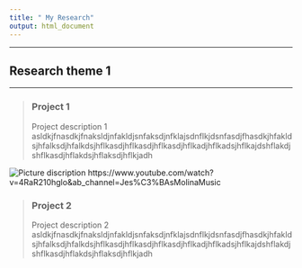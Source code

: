 ```yaml
---
title: " My Research"
output: html_document
---
```


-------------

## **Research theme 1**

-----
> ### **Project 1**
Project description 1 asldkjfnasdkjfnaksldjnfakldjsnfaksdjnfklajsdnflkjdsnfasdjfhasdkjhfakldsjhfalksdjhfalkdsjhflkasdjhflkasdjhflkasdjhflkadjhflkadsjhflkajdshflakdjshflkasdjhflakdsjhflaksdjhflkjadh

![Picture discription](https://img.budgettravel.com/_ampArticle/village-vanguard-jazz-club-nyc.jpg?mtime=20180725131336)
https://www.youtube.com/watch?v=4RaR210hglo&ab_channel=Jes%C3%BAsMolinaMusic

> ###  **Project 2**
Project description 2 asldkjfnasdkjfnaksldjnfakldjsnfaksdjnfklajsdnflkjdsnfasdjfhasdkjhfakldsjhfalksdjhfalkdsjhflkasdjhflkasdjhflkasdjhflkadjhflkadsjhflkajdshflakdjshflkasdjhflakdsjhflaksdjhflkjadh 